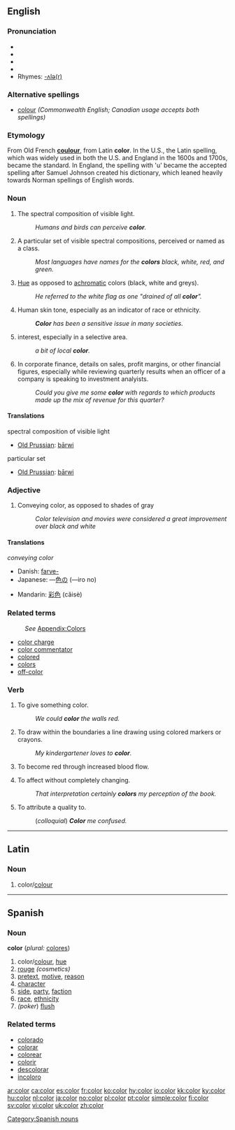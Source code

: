 ==English==

===Pronunciation===
*{{AHD|/kŭl'ər/}}
*{{IPA|/ˈkʌlə/}}
*{{SAMPA|"kVl@}}
*{{audio|en-us-color.ogg|Audio (US)}}
*Rhymes: [[Rhymes:English:-ʌlə(r)|-ʌlə(r)]]

===Alternative spellings===
*[[colour]] ''(Commonwealth English; Canadian usage accepts both spellings)''
<!-- '''Note''' - The spelling "color" is the spelling preferred by most native English speakers of the US. Originally the spelling of 'colour' without a U was a sanctioned change of the Spelling Reformist Movement, which was not exclusively accepted by Americans, but was much more popular in the US than in other countries where English is the native language. When the movement died out, its changes remained in US English but not in British English and related variants, such as Commonwealth English. -->

===Etymology===
From Old French '''[[coulour]]''', from Latin '''color'''. In the U.S., the Latin spelling, which was widely used in both the U.S. and England in the 1600s and 1700s, became the standard. In England, the spelling with 'u' became the accepted spelling after Samuel Johnson created his dictionary, which leaned heavily towards Norman spellings of English words.

===Noun===
{{en-noun}}

{{wikipedia}}
# The spectral composition of visible light.
#: ''Humans and birds can perceive '''color'''.''
#  A particular set of visible spectral compositions, perceived or named as a class.
#: ''Most languages have names for the '''colors''' black, white, red, and green.'' 
# [[Hue]] as opposed to [[achromatic]] colors (black, white and greys).
#: ''He referred to the white flag as one "drained of all '''color'''".''
# Human skin tone, especially as an indicator of race or ethnicity.
#: '''''Color''' has been a sensitive issue in many societies.''
# {{figuratively}} interest, especially in a selective area.
#: ''a bit of local '''color'''.''
# In corporate finance, details on sales, profit margins, or other financial figures, especially while reviewing quarterly results when an officer of a company is speaking to investment analyists.
#: ''Could you give me some '''color''' with regards to which products made up the mix of revenue for this quarter?''

====Translations====
;spectral composition of visible light
{{top}}
*[[Old Prussian]]: [[bārwi]]
{{mid}}
{{bottom}}

;particular set
{{top}}
*[[Old Prussian]]: [[bārwi]]
{{mid}}
{{bottom}}

{{color-colour (noun)}}

===Adjective===
{{en-adj|-}}

# Conveying color, as opposed to shades of gray
#: ''Color television and movies were considered a great improvement over black and white''

====Translations====
''conveying color''
{{top}}
*Danish: [[farve-]]
*Japanese: —[[色]][[の]] (—iro no)
{{mid}}
*Mandarin: [[彩色]] (cǎisè)
{{bottom}}

===Related terms===
:''See'' [[Wiktionary_Appendix:Colors|Appendix:Colors]]
* [[color charge]]
* [[color commentator]]
* [[colored]]
* [[colors]]
* [[off-color]]

===Verb===
{{en-verb}}

# To give something color.
#: ''We could '''color''' the walls red.''
# To draw within the boundaries a line drawing using colored markers or crayons.
#: ''My kindergartener loves to '''color'''.''
# {{italbrac|of a face}} To become red through increased blood flow.
# To affect without completely changing.
#: ''That interpretation certainly '''colors''' my perception of the book.''
# To attribute a quality to.
#: (''colloquial'') '''''Color''' me confused.''

{{color-colour (verb)}}

----

==Latin==

===Noun===
{{la-noun|color|coloris|coloris|m|third}}

# color/[[colour]]

----

==Spanish==

===Noun===
'''color''' {{m}} (''plural:'' [[colores]])

# color/[[colour]], [[hue]]
# [[rouge]] ''(cosmetics)''
# [[pretext]], [[motive]], [[reason]]
# [[character]]
# [[side]], [[party]], [[faction]]
# [[race]], [[ethnicity]]
#''(poker'') [[flush]]

===Related terms===
*[[colorado]]
*[[colorar]]
*[[colorear]]
*[[colorir]]
*[[descolorar]]
*[[incoloro]]

[[Category:Spanish nouns]]

[[ar:color]]
[[ca:color]]
[[es:color]]
[[fr:color]]
[[ko:color]]
[[hy:color]]
[[io:color]]
[[kk:color]]
[[ky:color]]
[[hu:color]]
[[nl:color]]
[[ja:color]]
[[no:color]]
[[pl:color]]
[[pt:color]]
[[simple:color]]
[[fi:color]]
[[sv:color]]
[[vi:color]]
[[uk:color]]
[[zh:color]]